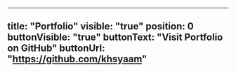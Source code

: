 ---
title: "Portfolio"
visible: "true"
position: 0
buttonVisible: "true"
buttonText: "Visit Portfolio on GitHub"
buttonUrl: "https://github.com/khsyaam"
----